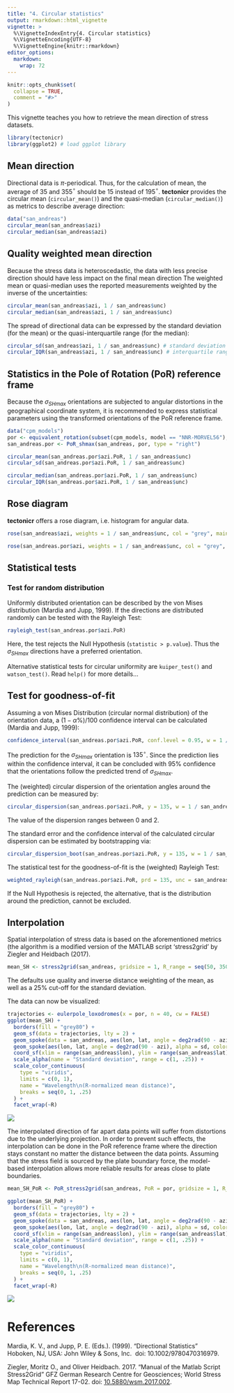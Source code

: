 ```yaml
---
title: "4. Circular statistics"
output: rmarkdown::html_vignette
vignette: >
  %\VignetteIndexEntry{4. Circular statistics}
  %\VignetteEncoding{UTF-8}
  %\VignetteEngine{knitr::rmarkdown}
editor_options: 
  markdown: 
    wrap: 72
---
```


```r
knitr::opts_chunk$set(
  collapse = TRUE,
  comment = "#>"
)
```

This vignette teaches you how to retrieve the mean direction of stress 
datasets. 

```r
library(tectonicr)
library(ggplot2) # load ggplot library
```

## Mean direction
Directional data is $\pi$-periodical. 
Thus, for the calculation of mean, the average of 35 and 355$^{\circ}$ 
should be 15 instead of 195$^{\circ}$. 
**tectonicr** provides the circular mean (`circular_mean()`) and the 
quasi-median (`circular_median()`) as metrics to describe average direction:

```r
data("san_andreas")
circular_mean(san_andreas$azi)
circular_median(san_andreas$azi)
```

## Quality weighted mean direction
Because the stress data is heteroscedastic, the data with less precise 
direction should have less impact on the final mean direction The weighted 
mean or quasi-median uses the reported measurements weighted 
by the inverse of the uncertainties:
```r
circular_mean(san_andreas$azi, 1 / san_andreas$unc)
circular_median(san_andreas$azi, 1 / san_andreas$unc)
```
The spread of directional data can be expressed by the standard deviation (for 
the mean) or the quasi-interquartile range (for the median):
```r
circular_sd(san_andreas$azi, 1 / san_andreas$unc) # standard deviation
circular_IQR(san_andreas$azi, 1 / san_andreas$unc) # interquartile range
```


## Statistics in the Pole of Rotation (PoR) reference frame
Because the $\sigma_{SHmax}$ orientations are subjected to angular distortions in the geographical coordinate system, it is recommended to express statistical parameters using the transformed orientations of the PoR reference frame. 
```r
data("cpm_models")
por <- equivalent_rotation(subset(cpm_models, model == "NNR-MORVEL56"), "na", "pa")
san_andreas.por <- PoR_shmax(san_andreas, por, type = "right")
```


```r
circular_mean(san_andreas.por$azi.PoR, 1 / san_andreas$unc)
circular_sd(san_andreas.por$azi.PoR, 1 / san_andreas$unc)

circular_median(san_andreas.por$azi.PoR, 1 / san_andreas$unc)
circular_IQR(san_andreas.por$azi.PoR, 1 / san_andreas$unc)
```

## Rose diagram
**tectonicr** offers a rose diagram, i.e. histogram for angular data. 
```r
rose(san_andreas$azi, weights = 1 / san_andreas$unc, col = "grey", main = "North pole")
```

```r
rose(san_andreas.por$azi, weights = 1 / san_andreas$unc, col = "grey", main = "PoR")
```


## Statistical tests
### Test for random distribution
Uniformly distributed orientation can be described by the von Mises distribution
(Mardia and Jupp, 1999). 
If the directions are distributed randomly can be tested with the Rayleigh Test:
```r
rayleigh_test(san_andreas.por$azi.PoR)
```
Here, the test rejects the Null Hypothesis (`statistic > p.value`). Thus the $\sigma_{SHmax}$ directions have a preferred orientation.

Alternative statistical tests for circular uniformity are `kuiper_test()` and `watson_test()`.
Read `help()` for more details...


## Test for goodness-of-fit
Assuming a von Mises Distribution (circular normal distribution) of the orientation data, a $(1-\alpha \%)/100$ confidence interval can be calculated (Mardia and Jupp, 1999):
```r
confidence_interval(san_andreas.por$azi.PoR, conf.level = 0.95, w = 1 / san_andreas$unc)
```
The prediction for the $\sigma_{SHmax}$ orientation is $135^{\circ}$. Since the prediction lies within the confidence interval, it can be concluded with 95% confidence that the orientations follow the predicted trend of $\sigma_{SHmax}$.

The  (weighted) circular dispersion of the orientation angles around the prediction can be measured by:
```r
circular_dispersion(san_andreas.por$azi.PoR, y = 135, w = 1 / san_andreas$unc)
```
The value of the dispersion ranges between 0 and 2.

The standard error and the confidence interval of the calculated circular dispersion can be estimated by bootstrapping via:
```r
circular_dispersion_boot(san_andreas.por$azi.PoR, y = 135, w = 1 / san_andreas$unc, R = 1000)
```


The statistical test for the goodness-of-fit is the (weighted) Rayleigh Test:
```r
weighted_rayleigh(san_andreas.por$azi.PoR, prd = 135, unc = san_andreas$unc)
```
If the Null Hypothesis is rejected, the alternative, that is the distribution around the prediction, cannot be excluded.

## Interpolation
Spatial interpolation of stress data is based on the aforementioned metrics (the
algorithm is a modified version of the MATLAB script 'stress2grid' by Ziegler and Heidbach (2017).
```r
mean_SH <- stress2grid(san_andreas, gridsize = 1, R_range = seq(50, 350, 100))
```

The defaults use quality and inverse distance weighting of the mean, as well as 
a 25% cut-off for the standard deviation. 

The data can now be visualized:  
```r
trajectories <- eulerpole_loxodromes(x = por, n = 40, cw = FALSE)
ggplot(mean_SH) +
  borders(fill = "grey80") +
  geom_sf(data = trajectories, lty = 2) +
  geom_spoke(data = san_andreas, aes(lon, lat, angle = deg2rad(90 - azi)), radius = .5, color = "grey30", position = "center_spoke") +
  geom_spoke(aes(lon, lat, angle = deg2rad(90 - azi), alpha = sd, color = mdr), radius = 1, position = "center_spoke", size = 1) +
  coord_sf(xlim = range(san_andreas$lon), ylim = range(san_andreas$lat)) +
  scale_alpha(name = "Standard deviation", range = c(1, .25)) +
  scale_color_continuous(
    type = "viridis",
    limits = c(0, 1),
    name = "Wavelength\n(R-normalized mean distance)",
    breaks = seq(0, 1, .25)
  ) +
  facet_wrap(~R)
```
![](interpolation.png)

The interpolated direction of far apart data points will suffer from distortions
due to the underlying projection. In order to prevent such effects, the 
interpolation can be done in the PoR reference frame where the direction stays 
constant no matter the distance between the data points. Assuming that the 
stress field is sourced by the plate boundary force, the model-based 
interpolation allows more reliable results for areas close to plate boundaries.

```r
mean_SH_PoR <- PoR_stress2grid(san_andreas, PoR = por, gridsize = 1, R_range = seq(50, 350, 100))
```

```r
ggplot(mean_SH_PoR) +
  borders(fill = "grey80") +
  geom_sf(data = trajectories, lty = 2) +
  geom_spoke(data = san_andreas, aes(lon, lat, angle = deg2rad(90 - azi)), radius = .5, color = "grey30", position = "center_spoke") +
  geom_spoke(aes(lon, lat, angle = deg2rad(90 - azi), alpha = sd, color = mdr), radius = 1, position = "center_spoke", size = 1) +
  coord_sf(xlim = range(san_andreas$lon), ylim = range(san_andreas$lat)) +
  scale_alpha(name = "Standard deviation", range = c(1, .25)) +
  scale_color_continuous(
    type = "viridis",
    limits = c(0, 1),
    name = "Wavelength\n(R-normalized mean distance)",
    breaks = seq(0, 1, .25)
  ) +
  facet_wrap(~R)
```
![](interpolation_PoR.png)


# References
Mardia, K. V., and Jupp, P. E. (Eds.). (1999). "Directional Statistics" 
Hoboken, NJ, USA: John Wiley & Sons, Inc. 
doi: 10.1002/9780470316979.
<!--doi: [10.1002/9780470316979](https://doi.org/10.1002/9780470316979).-->

Ziegler, Moritz O., and Oliver Heidbach. 2017. “Manual of the Matlab Script Stress2Grid” 
GFZ German Research Centre for Geosciences; World Stress Map Technical Report 17-02. 
doi: [10.5880/wsm.2017.002](https://doi.org/10.5880/wsm.2017.002). 
